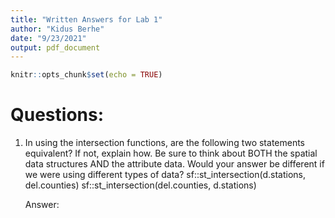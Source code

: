 ---
title: "Written Answers for Lab 1"
author: "Kidus Berhe"
date: "9/23/2021"
output: pdf_document
---

```{r setup, include=FALSE}
knitr::opts_chunk$set(echo = TRUE)
```

# Questions:

1. In using the intersection functions, are the following two statements equivalent? If not, explain how.
Be sure to think about BOTH the spatial data structures AND the attribute data. Would your answer
be different if we were using different types of data?
      sf::st_intersection(d.stations, del.counties)
      sf::st_intersection(del.counties, d.stations)
      
    Answer:
    
    
